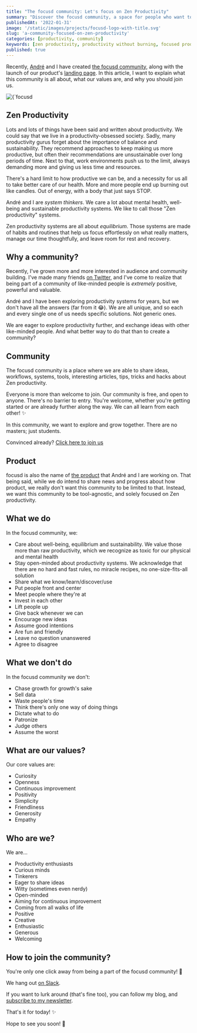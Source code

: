 ```yaml
---
title: "The focusd community: Let's focus on Zen Productivity"
summary: "Discover the focusd community, a space for people who want to be more focused and productive without burning out."
publishedAt: '2022-01-31'
image: '/static/images/projects/focusd-logo-with-title.svg'
slug: 'a-community-focused-on-zen-productivity'
categories: [productivity, community]
keywords: [zen productivity, productivity without burning, focused productivity, productvitiy]
published: true
---
```


Recently, [André](https://twitter.com/theandrecasal) and I have created [the focusd community](https://join.slack.com/t/focusdgroup/shared_invite/zt-113gxeetf-kXTPA8Y9NyHVj1Wj3Rdd~A), along with the launch of our product's [landing page](https://focusd.app). In this article, I want to explain what this community is all about, what our values are, and why you should join us.

<BlogPostCenteredContent>
  <Image
    alt={`focusd community logo`}
    src={`/static/images/projects/focusd-logo-with-title.svg`}
    width={200}
    height={200}
    priority
  />
</BlogPostCenteredContent>

## Zen Productivity

Lots and lots of things have been said and written about productivity. We could say that we live in a productivity-obsessed society. Sadly, many productivity gurus forget about the importance of balance and sustainability. They recommend approaches to keep making us more productive, but often their recommendations are unsustainable over long periods of time. Next to that, work environments push us to the limit, always demanding more and giving us less time and resources.

There's a hard limit to how productive we can be, and a necessity for us all to take better care of our health. More and more people end up burning out like candles. Out of energy, with a body that just says STOP.

André and I are _system thinkers_. We care a lot about mental health, well-being and sustainable productivity systems. We like to call those "Zen productivity" systems.

Zen productivity systems are all about _equilibrium_. Those systems are made of habits and routines that help us focus effortlessly on what really matters, manage our time thoughtfully, and leave room for rest and recovery.

## Why a community?
Recently, I've grown more and more interested in audience and community building. I've made many friends [on Twitter](https://twitter.com/dSebastien), and I've come to realize that being part of a community of like-minded people is _extremely_ positive, powerful and valuable.

André and I have been exploring productivity systems for years, but we don't have all the answers (far from it 😂). We are all unique, and so each and every single one of us needs specific solutions. Not generic ones.

We are eager to explore productivity further, and exchange ideas with other like-minded people. And what better way to do that than to create a community?

## Community
The focusd community is a place where we are able to share ideas, workflows, systems, tools, interesting articles, tips, tricks and hacks about Zen productivity.

Everyone is more than welcome to join. Our community is free, and open to anyone. There's no barrier to entry. You're welcome, whether you're getting started or are already further along the way. We can all learn from each other! ✨

In this community, we want to explore and grow together. There are no masters; just students.

Convinced already? [Click here to join us](https://join.slack.com/t/focusdgroup/shared_invite/zt-113gxeetf-kXTPA8Y9NyHVj1Wj3Rdd~A)

## Product
focusd is also the name of [the product](https://focusd.app) that André and I are working on. That being said, while we do intend to share news and progress about how product, we really don't want this community to be limited to that. Instead, we want this community to be tool-agnostic, and solely focused on Zen productivity.

## What we do
In the focusd community, we:

* Care about well-being, equilibrium and sustainability. We value those more than raw productivity, which we recognize as toxic for our physical and mental health
* Stay open-minded about productivity systems. We acknowledge that there are no hard and fast rules, no miracle recipes, no one-size-fits-all solution
* Share what we know/learn/discover/use
* Put people front and center
* Meet people where they're at
* Invest in each other
* Lift people up
* Give back whenever we can
* Encourage new ideas
* Assume good intentions
* Are fun and friendly
* Leave no question unanswered
* Agree to disagree

## What we don't do
In the focusd community we don't:

* Chase growth for growth's sake
* Sell data
* Waste people's time
* Think there's only one way of doing things
* Dictate what to do
* Patronize
* Judge others
* Assume the worst

## What are our values?
Our core values are:

* Curiosity
* Openness
* Continuous improvement
* Positivity
* Simplicity
* Friendliness
* Generosity
* Empathy

## Who are we?
We are...

* Productivity enthusiasts
* Curious minds
* Tinkerers
* Eager to share ideas
* Witty (sometimes even nerdy)
* Open-minded
* Aiming for continuous improvement
* Coming from all walks of life
* Positive
* Creative
* Enthusiastic
* Generous
* Welcoming

## How to join the community?
You're only one click away from being a part of the focusd community! 🚀

We hang out [on Slack](https://join.slack.com/t/focusdgroup/shared_invite/zt-113gxeetf-kXTPA8Y9NyHVj1Wj3Rdd~A).

If you want to lurk around (that's fine too), you can follow my blog, and [subscribe to my newsletter](https://newsletter.dsebastien.net).

That's it for today! ✨

Hope to see you soon! 👋

<BlogPostSignature />
